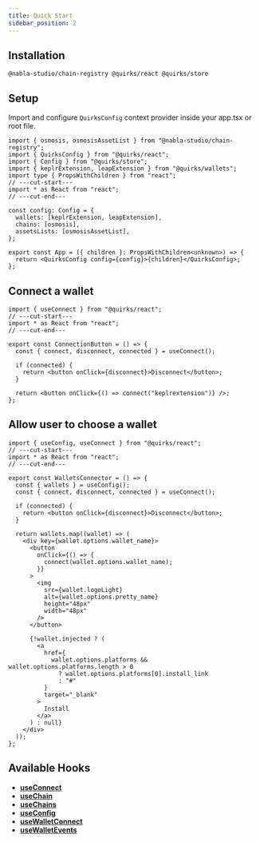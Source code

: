 ```yaml
---
title: Quick Start
sidebar_position: 2
---
```


## Installation

```package-install
@nabla-studio/chain-registry @quirks/react @quirks/store
```

## Setup

Import and configure `QuirksConfig` context provider inside your app.tsx or root file.

```tsx twoslash
import { osmosis, osmosisAssetList } from "@nabla-studio/chain-registry";
import { QuirksConfig } from "@quirks/react";
import { Config } from "@quirks/store";
import { keplrExtension, leapExtension } from "@quirks/wallets";
import type { PropsWithChildren } from "react";
// ---cut-start---
import * as React from "react";
// ---cut-end---

const config: Config = {
  wallets: [keplrExtension, leapExtension],
  chains: [osmosis],
  assetsLists: [osmosisAssetList],
};

export const App = ({ children }: PropsWithChildren<unknown>) => {
  return <QuirksConfig config={config}>{children}</QuirksConfig>;
};
```

## Connect a wallet

```tsx twoslash
import { useConnect } from "@quirks/react";
// ---cut-start---
import * as React from "react";
// ---cut-end---

export const ConnectionButton = () => {
  const { connect, disconnect, connected } = useConnect();

  if (connected) {
    return <button onClick={disconnect}>Disconnect</button>;
  }

  return <button onClick={() => connect("keplrextension")} />;
};
```

## Allow user to choose a wallet

```tsx twoslash
import { useConfig, useConnect } from "@quirks/react";
// ---cut-start---
import * as React from "react";
// ---cut-end---

export const WalletsConnector = () => {
  const { wallets } = useConfig();
  const { connect, disconnect, connected } = useConnect();

  if (connected) {
    return <button onClick={disconnect}>Disconnect</button>;
  }

  return wallets.map((wallet) => (
    <div key={wallet.options.wallet_name}>
      <button
        onClick={() => {
          connect(wallet.options.wallet_name);
        }}
      >
        <img
          src={wallet.logoLight}
          alt={wallet.options.pretty_name}
          height="48px"
          width="48px"
        />
      </button>

      {!wallet.injected ? (
        <a
          href={
            wallet.options.platforms && wallet.options.platforms.length > 0
              ? wallet.options.platforms[0].install_link
              : "#"
          }
          target="_blank"
        >
          Install
        </a>
      ) : null}
    </div>
  ));
};
```

## Available Hooks

- **[useConnect](./hooks/use-connect)**
- **[useChain](./hooks/use-chain)**
- **[useChains](./hooks/use-chains)**
- **[useConfig](./hooks/use-config)**
- **[useWalletConnect](./hooks/use-wallet-connect)**
- **[useWalletEvents](./hooks/use-wallet-events)**
